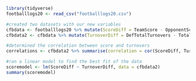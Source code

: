 ```{r}
library(tidyverse)
footballlogs20 <- read_csv("footballlogs20.csv")
```

```{r}
#created two datasets with our new variables
cfbdata <- footballlogs20 %>% mutate(ScoreDiff = TeamScore - OpponentScore)
cfbdata2 <- cfbdata %>% mutate(TurnoverDiff = DefTotalTurnovers - TotalTurnovers)
```


```{r}
#determined the correlation between score and turnovers
correlations <- cfbdata2 %>% summarise(correlation = cor(ScoreDiff, TurnoverDiff, method = "pearson"))
```

```{r}
#ran a linear model to find the best fit of the data
scoremodel <- lm(ScoreDiff ~ TurnoverDiff, data = cfbdata2)
summary(scoremodel)
```

